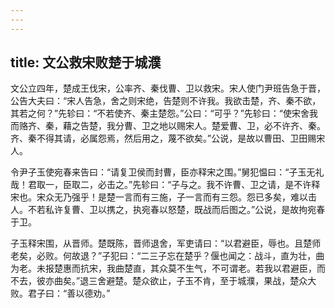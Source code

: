 ```yaml
---
---
---
```

title: 文公救宋败楚于城濮
---


文公立四年，楚成王伐宋，公率齐、秦伐曹、卫以救宋。宋人使门尹班告急于晋，公告大夫曰：“宋人告急，舍之则宋绝，告楚则不许我。我欲击楚，齐、秦不欲，其若之何？”先轸曰：“不若使齐、秦主楚怨。”公曰：“可乎？”先轸曰：“使宋舍我而赂齐、秦，藉之告楚，我分曹、卫之地以赐宋人。楚爱曹、卫，必不许齐、秦。齐、秦不得其请，必属怨焉，然后用之，蔑不欲矣。”公说，是故以曹田、卫田赐宋人。

令尹子玉使宛春来告曰：“请复卫侯而封曹，臣亦释宋之围。”舅犯愠曰：“子玉无礼哉！君取一，臣取二，必击之。”先轸曰：“子与之。我不许曹、卫之请，是不许释宋也。宋众无乃强乎！是楚一言而有三施，子一言而有三怨。怨已多矣，难以击人。不若私许复曹、卫以携之，执宛春以怒楚，既战而后图之。”公说，是故拘宛春于卫。

子玉释宋围，从晋师。楚既陈，晋师退舍，军吏请曰：“以君避臣，辱也。且楚师老矣，必败。何故退？”子犯曰：“二三子忘在楚乎？偃也闻之：战斗，直为壮，曲为老。未报楚惠而抗宋，我曲楚直，其众莫不生气，不可谓老。若我以君避臣，而不去，彼亦曲矣。”退三舍避楚。楚众欲止，子玉不肯，至于城濮，果战，楚众大败。君子曰：“善以德劝。”

